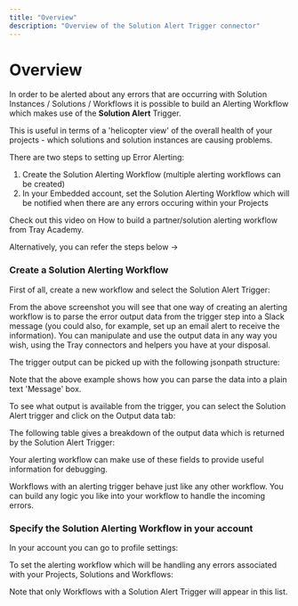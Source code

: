 ```yaml
---
title: "Overview"
description: "Overview of the Solution Alert Trigger connector"
---
```


# Overview

In order to be alerted about any errors that are occurring with Solution Instances / Solutions / Workflows it is possible to build an Alerting Workflow which makes use of the **Solution Alert** Trigger.

This is useful in terms of a 'helicopter view' of the overall health of your projects - which solutions and solution instances are causing problems.

There are two steps to setting up Error Alerting:

1. Create the Solution Alerting Workflow (multiple alerting workflows can be created)
2. In your Embedded account, set the Solution Alerting Workflow which will be notified when there are any errors occuring within your Projects

Check out this video on How to build a partner/solution alerting workflow from Tray Academy.

Alternatively, you can refer the steps below ->

### Create a Solution Alerting Workflow

First of all, create a new workflow and select the Solution Alert Trigger:

From the above screenshot you will see that one way of creating an alerting workflow is to parse the error output data from the trigger step into a Slack message (you could also, for example, set up an email alert to receive the information). You can manipulate and use the output data in any way you wish, using the Tray connectors and helpers you have at your disposal.

The trigger output can be picked up with the following jsonpath structure:

Note that the above example shows how you can parse the data into a plain text 'Message' box.

To see what output is available from the trigger, you can select the Solution Alert trigger and click on the Output data tab:

The following table gives a breakdown of the output data which is returned by the Solution Alert Trigger:

Your alerting workflow can make use of these fields to provide useful information for debugging.

Workflows with an alerting trigger behave just like any other workflow. You can build any logic you like into your workflow to handle the incoming errors.

### Specify the Solution Alerting Workflow in your account

In your account you can go to profile settings:

To set the alerting workflow which will be handling any errors associated with your Projects, Solutions and Workflows:

Note that only Workflows with a Solution Alert Trigger will appear in this list.
